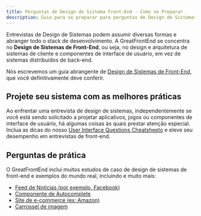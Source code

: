 ```yaml
---
title: Perguntas de Design de Sistema Front-End - Como se Preparar
description: Guia para se preparar para perguntas de Design de Sistemas em entrevistas para desenvolvedores front-end / web - Melhores práticas e perguntas de prática importantes.
---
```


Entrevistas de Design de Sistemas podem assumir diversas formas e abranger todo o stack de desenvolvimento. A GreatFrontEnd se concentra no **Design de Sistemas de Front-End**, ou seja, no design e arquitetura de sistemas de cliente e componentes de interface de usuário, em vez de sistemas distribuídos de back-end.

Nós escrevemos um guia abrangente de [Design de Sistemas de Front-End](/system-design), que você definitivamente deve conferir.

## Projete seu sistema com as melhores práticas

Ao enfrentar uma entrevista de design de sistemas, independentemente se você está sendo solicitado a projetar aplicativos, jogos ou componentes de interface de usuário, há algumas coisas às quais prestar atenção especial. Inclua as dicas do nosso [User Interface Questions Cheatsheeto](/front-end-interview-guidebook/user-interface-questions-cheatsheet) e eleve seu desempenho em entrevistas de front-end.

## Perguntas de prática

O GreatFrontEnd inclui muitos estudos de caso de design de sistemas de front-end e exemplos do mundo real, incluindo e muito mais:

- [Feed de Notícias (por exemplo, Facebook)](/questions/system-design/news-feed-facebook)
- [Componente de Autocomplete](/questions/system-design/autocomplete)
- [Site de e-commerce (ex: Amazon)](/questions/system-design/e-commerce-amazon)
- [Carrossel de imagem](/questions/system-design/image-carousel)
